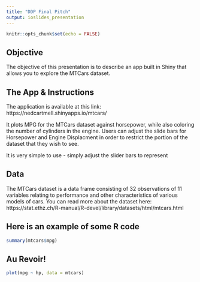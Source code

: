 ```yaml
---
title: "DDP Final Pitch"
output: ioslides_presentation
---
```


```r
knitr::opts_chunk$set(echo = FALSE)
```

## Objective

The objective of this presentation is to describe an app built in Shiny that allows you to explore the MTCars dataset.  

## The App & Instructions

The application is available at this link: https://nedcartmell.shinyapps.io/mtcars/

It plots MPG for the MTCars dataset against horsepower, while also coloring the number of cylinders in the engine.  Users can adjust the slide bars for Horsepower and Engine Displacment in order to restrict the portion of the dataset that they wish to see.  

It is very simple to use - simply adjust the slider bars to represent 

## Data

The MTCars dataset is a data frame consisting of 32 observations of 11 variables relating to performance and other characteristics of various models of cars.  You can read more about the dataset here: https://stat.ethz.ch/R-manual/R-devel/library/datasets/html/mtcars.html

## Here is an example of some R code

```r
summary(mtcars$mpg)
```

## Au Revoir!

```r
plot(mpg ~ hp, data = mtcars)
```

